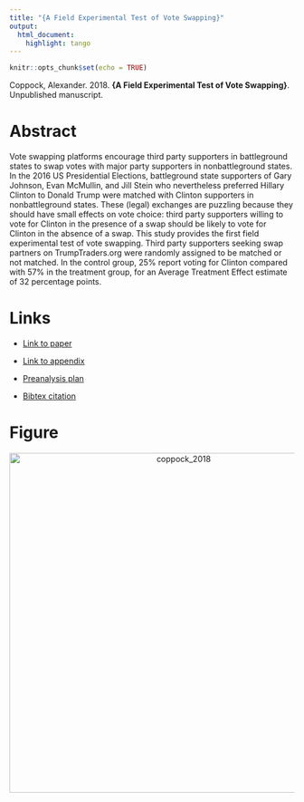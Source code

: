 ```yaml
---
title: "{A Field Experimental Test of Vote Swapping}"
output:
  html_document:
    highlight: tango
---
```


```r
knitr::opts_chunk$set(echo = TRUE)
```

Coppock, Alexander. 2018. <b>{A Field Experimental Test of Vote Swapping}</b>. Unpublished manuscript.

# Abstract
Vote swapping platforms encourage third party supporters in battleground states to swap votes with major party supporters in nonbattleground states. In the 2016 US Presidential Elections, battleground state supporters of Gary Johnson, Evan McMullin, and Jill Stein who nevertheless preferred Hillary Clinton to Donald Trump were matched with Clinton supporters in nonbattleground states. These (legal) exchanges are puzzling because they should have small effects on vote choice: third party supporters willing to vote for Clinton in the presence of a swap should be likely to vote for Clinton in the absence of a swap. This study provides the first field experimental test of vote swapping. Third party supporters seeking swap partners on TrumpTraders.org were randomly assigned to be matched or not matched. In the control group, 25% report voting for Clinton compared with 57% in the treatment group, for an Average Treatment Effect estimate of 32 percentage points.

# Links
 - <a href='coppock_2018.pdf' target='_blank'>Link to paper</a>
 - <a href='coppock_2018_appendix.pdf'target='_blank'>Link to appendix</a>
 - <a href='https://osf.io/74yvf'target='_blank'>Preanalysis plan</a>


 - <a href='coppock_2018.txt'target='_blank'>Bibtex citation</a>

# Figure
<center><img src="display_figures/coppock_2018_display.png" alt="coppock_2018" width="600"></center>